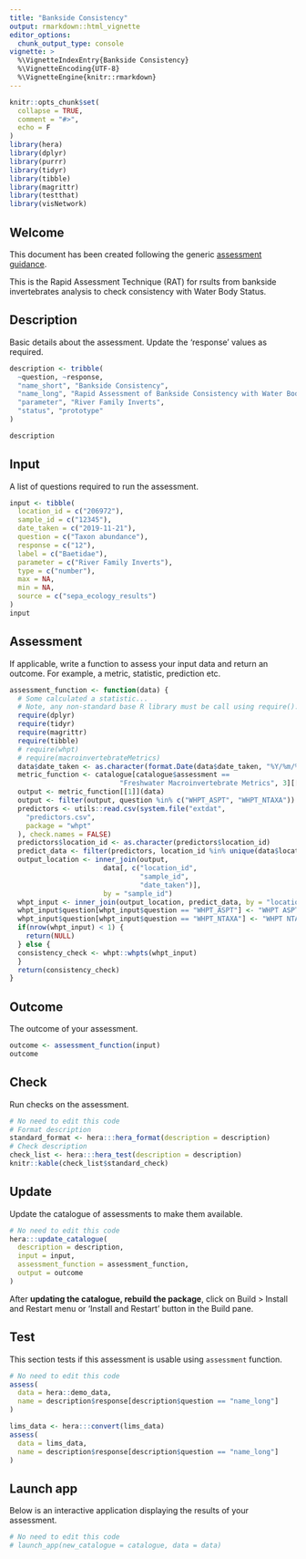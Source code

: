 ```yaml
---
title: "Bankside Consistency"
output: rmarkdown::html_vignette
editor_options: 
  chunk_output_type: console
vignette: >
  %\VignetteIndexEntry{Bankside Consistency}
  %\VignetteEncoding{UTF-8}  
  %\VignetteEngine{knitr::rmarkdown}
---
```


```r
knitr::opts_chunk$set(
  collapse = TRUE,
  comment = "#>",
  echo = F
)
library(hera)
library(dplyr)
library(purrr)
library(tidyr)
library(tibble)
library(magrittr)
library(testthat)
library(visNetwork)
```

## Welcome

This document has been created following the generic [assessment guidance](https://ecodata1.github.io/hera/articles/development_guide.html).

<!-- Create a new regulatory assessment by updating the code info below, for guidance see https://ecodata1.github.io/hera/articles/development_guide.html  -->

This is the Rapid Assessment Technique (RAT) for rsults from bankside invertebrates analysis to check consistency with Water Body Status.

## Description

Basic details about the assessment. Update the 'response' values as required.

```r

description <- tribble(
  ~question, ~response,
  "name_short", "Bankside Consistency",
  "name_long", "Rapid Assessment of Bankside Consistency with Water Body Status",
  "parameter", "River Family Inverts",
  "status", "prototype"
)

description
```

## Input

A list of questions required to run the assessment.

```r

input <- tibble(
  location_id = c("206972"),
  sample_id = c("12345"),
  date_taken = c("2019-11-21"),
  question = c("Taxon abundance"),
  response = c("12"),
  label = c("Baetidae"),
  parameter = c("River Family Inverts"),
  type = c("number"),
  max = NA,
  min = NA,
  source = c("sepa_ecology_results")
)
input
```

## Assessment

If applicable, write a function to assess your input data and return an outcome. For example, a metric, statistic, prediction etc.

```r

assessment_function <- function(data) {
  # Some calculated a statistic...
  # Note, any non-standard base R library must be call using require().
  require(dplyr)
  require(tidyr)
  require(magrittr)
  require(tibble)
  # require(whpt)
  # require(macroinvertebrateMetrics)
  data$date_taken <- as.character(format.Date(data$date_taken, "%Y/%m/%d"))
  metric_function <- catalogue[catalogue$assessment ==
                           "Freshwater Macroinvertebrate Metrics", 3][[1]]
  output <- metric_function[[1]](data)
  output <- filter(output, question %in% c("WHPT_ASPT", "WHPT_NTAXA"))
  predictors <- utils::read.csv(system.file("extdat",
    "predictors.csv",
    package = "whpt"
  ), check.names = FALSE)
  predictors$location_id <- as.character(predictors$location_id)
  predict_data <- filter(predictors, location_id %in% unique(data$location_id))
  output_location <- inner_join(output,
                       data[, c("location_id",
                                "sample_id", 
                                "date_taken")],
                       by = "sample_id")
  whpt_input <- inner_join(output_location, predict_data, by = "location_id")
  whpt_input$question[whpt_input$question == "WHPT_ASPT"] <- "WHPT ASPT Abund"
  whpt_input$question[whpt_input$question == "WHPT_NTAXA"] <- "WHPT NTAXA Abund"
  if(nrow(whpt_input) < 1) {
    return(NULL)
  } else {
  consistency_check <- whpt::whpts(whpt_input)
  }
  return(consistency_check)
}
```

## Outcome

The outcome of your assessment.

```r
outcome <- assessment_function(input)
outcome
```

## Check

Run checks on the assessment.

```r
# No need to edit this code
# Format description
standard_format <- hera:::hera_format(description = description) 
# Check description
check_list <- hera:::hera_test(description = description)
knitr::kable(check_list$standard_check)
```

## Update

Update the catalogue of assessments to make them available.

```r
# No need to edit this code
hera:::update_catalogue(
  description = description,
  input = input,
  assessment_function = assessment_function,
  output = outcome
)
```

After **updating the catalogue, rebuild the package**, click on Build \> Install and Restart menu or 'Install and Restart' button in the Build pane.

## Test

This section tests if this assessment is usable using `assessment` function.

```r
# No need to edit this code
assess(
  data = hera::demo_data,
  name = description$response[description$question == "name_long"]
)

lims_data <- hera:::convert(lims_data)
assess(
  data = lims_data,
  name = description$response[description$question == "name_long"]
)

```

## Launch app

Below is an interactive application displaying the results of your assessment.

```r
# No need to edit this code
# launch_app(new_catalogue = catalogue, data = data)
```
